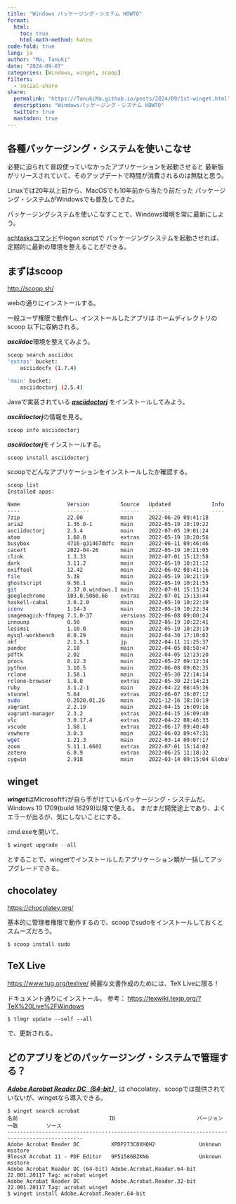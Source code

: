 ```yaml
---
title: "Windows パッケージング・システム HOWTO"
format:
  html:
    toc: true
    html-math-method: katex
code-fold: true
lang: ja
author: "Ma, Tanuki"
date: "2024-09-07"
categories: [Windows, winget, scoop]
filters:
  - social-share
share:
  permalink: "https://TanukiMa.github.io/posts/2024/09/1st-winget.html"
  description: "Windowsパッケージング・システム HOWTO"
  twitter: true
  mastodon: true
---
```


## 各種パッケージング・システムを使いこなせ

必要に迫られて普段使っていなかったアプリケーションを起動させると
最新版がリリースされていて、そのアップデートで時間が消費されるのは無駄と思う。

Linuxでは20年以上前から、MacOSでも10年前から当たり前だった
パッケージング・システムがWindowsでも普及してきた。

パッケージングシステムを使いこなすことで、Windows環境を常に最新にしよう。

[schtasksコマンド](https://learn.microsoft.com/ja-jp/windows-server/administration/windows-commands/schtasks)やlogon scriptで パッケージングシステムを起動させれば、定期的に最新の環境を整えることができる。

## まずはscoop
[http://scoop.sh/](http://scoop.sh/)

webの通りにインストールする。

一般ユーザ権限で動作し、インストールしたアプリは
ホームディレクトリのscoop 以下に収納される。

***asciidoc***環境を整えてみよう。

```bash
scoop search asciidoc
'extras' bucket:
    asciidocfx (1.7.4)

'main' bucket:
    asciidoctorj (2.5.4)
```
Javaで実装されている
[***asciidoctorj***](https://github.com/asciidoctor/asciidoctorj)
をインストールしてみよう。

***asciidoctorj***の情報を見る。
```bash
scoop info asciidoctorj
```

***asciidoctorj***をインストールする。

```bash
scoop install asciidoctorj
```

scoopでどんなアプリケーションをインストールしたか確認する。
```bash
scoop list
Installed apps:

Name               Version          Source   Updated             Info
----               -------          ------   -------             ----
7zip               22.00            main     2022-06-20 09:41:18
aria2              1.36.0-1         main     2022-05-19 10:19:22
asciidoctorj       2.5.4            main     2022-07-05 19:01:24
atom               1.60.0           extras   2022-05-19 10:20:56
busybox            4716-g31467ddfc  main     2022-06-11 09:46:46
cacert             2022-04-26       main     2022-05-19 10:21:05
clink              1.3.33           main     2022-07-01 15:12:58
dark               3.11.2           main     2022-05-19 10:21:12
exiftool           12.42            main     2022-06-02 08:41:16
file               5.38             main     2022-05-19 10:21:19
ghostscript        9.56.1           main     2022-05-19 10:21:55
git                2.37.0.windows.1 main     2022-07-01 15:13:24
googlechrome       103.0.5060.66    extras   2022-07-01 15:13:44
haskell-cabal      3.6.2.0          main     2022-05-19 10:22:19
iconv              1.14-3           main     2022-05-19 10:22:34
imagemagick-ffmpeg 7.1.0-37         versions 2022-06-08 09:00:24
innounp            0.50             main     2022-05-19 10:22:41
lessmsi            1.10.0           main     2022-05-19 10:23:19
mysql-workbench    8.0.29           main     2022-04-30 17:10:02
nkf                2.1.5.1          jp       2022-04-11 11:25:37
pandoc             2.18             main     2022-04-05 08:58:47
pdftk              2.02             main     2022-04-05 12:23:20
procs              0.12.3           main     2022-05-27 09:12:34
python             3.10.5           main     2022-06-08 09:02:35
rclone             1.58.1           main     2022-05-30 22:14:14
rclone-browser     1.8.0            extras   2022-05-30 22:14:23
ruby               3.1.2-1          main     2022-04-22 08:45:36
stunnel            5.64             extras   2022-06-07 16:07:12
sudo               0.2020.01.26     main     2021-12-16 18:10:19
vagrant            2.2.19           main     2022-04-15 16:09:16
vagrant-manager    2.3.2            extras   2022-04-15 16:09:40
vlc                3.0.17.4         extras   2022-04-22 08:46:33
vscode             1.68.1           extras   2022-06-17 09:40:40
vswhere            3.0.3            main     2022-06-03 09:47:31
wget               1.21.3           main     2022-03-14 09:07:17
zoom               5.11.1.6602      extras   2022-07-01 15:14:02
zotero             6.0.9            extras   2022-06-25 11:18:32
cygwin             2.918            main     2022-03-14 09:15:04 Global install
```

## winget
***winget***はMicrosoftｻﾏが自ら手がけているパッケージング・システムだ。
Windows 10 1709(build 16299)以降で使える。
まだまだ開発途上であり、よくエラーが出るが、気にしないことにする。

cmd.exeを開いて、
```powershell
$ winget upgrade --all
```
とすることで、wingetでインストールしたアプリケーション類が一括してアップグレードできる。

## chocolatey
[https://chocolatey.org/](https://chocolatey.org/)

基本的に管理者権限で動作するので、scoopでsudoをインストールしておくとスムーズだろう。

```
$ scoop install sudo
```

## TeX Live
[https://www.tug.org/texlive/](https://www.tug.org/texlive/)
綺麗な文書作成のためには、TeX Liveに限る！

ドキュメント通りにインストール。
参考：
[https://texwiki.texjp.org/?TeX%20Live%2FWindows](https://texwiki.texjp.org/?TeX%20Live%2FWindows)

```
$ tlmgr update --self --all
```
で、更新される。

## どのアプリをどのパッケージング・システムで管理する？
[***Adobe Acrobat Reader DC（64-bit）***](https://helpx.adobe.com/jp/acrobat/kb/download-64-bit-installer.html)
は chocolatey、scoopでは提供されていないが、wingetなら導入できる。
```
$ winget search acrobat
名前                             ID                          バージョン   一致         ソース
----------------------------------------------------------------------------------------------
Adobe Acrobat Reader DC          XPDP273C0XHQH2              Unknown                   msstore
BlossX Acrobat 11 - PDF Editor   9P51586BZKNG                Unknown                   msstore
Adobe Acrobat Reader DC (64-bit) Adobe.Acrobat.Reader.64-bit 22.001.20117 Tag: acrobat winget
Adobe Acrobat Reader DC          Adobe.Acrobat.Reader.32-bit 22.001.20117 Tag: acrobat winget
$ winget install Adobe.Acrobat.Reader.64-bit
```

